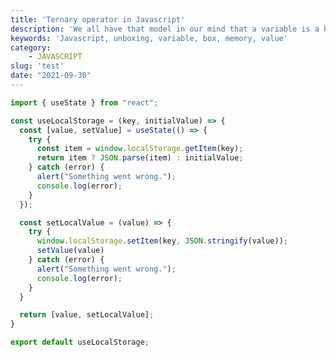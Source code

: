 ```yaml
---
title: 'Ternary operator in Javascript'
description: 'We all have that model in our mind that a variable is a box containing some value e.g. let a contains 10. Let me ask you a simple question. What is a variable? You might have answered that variable is a box in memory that holds some value and you have pictured something as below in your mind.'
keywords: 'Javascript, unboxing, variable, box, memory, value'
category: 
    - JAVASCRIPT
slug: 'test'
date: "2021-09-30"
---
```


```js
import { useState } from "react";

const useLocalStorage = (key, initialValue) => {
  const [value, setValue] = useState(() => {
    try {
      const item = window.localStorage.getItem(key);
      return item ? JSON.parse(item) : initialValue;
    } catch (error) {
      alert("Something went wrong.");
      console.log(error);    
    }
  });

  const setLocalValue = (value) => {
    try {
      window.localStorage.setItem(key, JSON.stringify(value));
      setValue(value)
    } catch (error) {
      alert("Something went wrong.");
      console.log(error);   
    }
  }

  return [value, setLocalValue];
}

export default useLocalStorage;
```